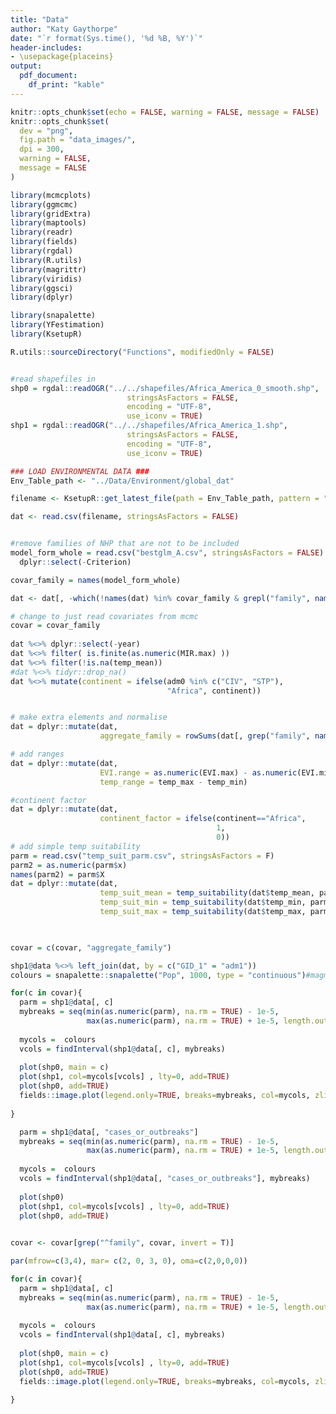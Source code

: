 ```yaml
---
title: "Data"
author: "Katy Gaythorpe"
date: "`r format(Sys.time(), '%d %B, %Y')`"
header-includes: 
- \usepackage{placeins}
output: 
  pdf_document:
    df_print: "kable"
---
```


```r
knitr::opts_chunk$set(echo = FALSE, warning = FALSE, message = FALSE)
knitr::opts_chunk$set(
  dev = "png",
  fig.path = "data_images/",
  dpi = 300,
  warning = FALSE,
  message = FALSE
)
```

```r
library(mcmcplots)
library(ggmcmc)
library(gridExtra)
library(maptools)
library(readr)
library(fields)
library(rgdal)
library(R.utils)
library(magrittr)
library(viridis)
library(ggsci)
library(dplyr)

library(snapalette)
library(YFestimation)
library(KsetupR)

R.utils::sourceDirectory("Functions", modifiedOnly = FALSE)


#read shapefiles in
shp0 = rgdal::readOGR("../../shapefiles/Africa_America_0_smooth.shp",
                          stringsAsFactors = FALSE,
                          encoding = "UTF-8",
                          use_iconv = TRUE)
shp1 = rgdal::readOGR("../../shapefiles/Africa_America_1.shp",
                          stringsAsFactors = FALSE,
                          encoding = "UTF-8",
                          use_iconv = TRUE)

### LOAD ENVIRONMENTAL DATA ###
Env_Table_path <- "../Data/Environment/global_dat"

filename <- KsetupR::get_latest_file(path = Env_Table_path, pattern = "dat_wes_mosquito_daniel")

dat <- read.csv(filename, stringsAsFactors = FALSE)


#remove families of NHP that are not to be included
model_form_whole = read.csv("bestglm_A.csv", stringsAsFactors = FALSE) %>% 
  dplyr::select(-Criterion)

covar_family = names(model_form_whole)

dat <- dat[, -which(!names(dat) %in% covar_family & grepl("family", names(dat)))] 

# change to just read covariates from mcmc
covar = covar_family
   
dat %<>% dplyr::select(-year)
dat %<>% filter( is.finite(as.numeric(MIR.max) ))
dat %<>% filter(!is.na(temp_mean))
#dat %<>% tidyr::drop_na()
dat %<>% mutate(continent = ifelse(adm0 %in% c("CIV", "STP"),
                                   "Africa", continent))


# make extra elements and normalise
dat = dplyr::mutate(dat,
                    aggregate_family = rowSums(dat[, grep("family", names(dat))]))

# add ranges
dat = dplyr::mutate(dat,
                    EVI.range = as.numeric(EVI.max) - as.numeric(EVI.min),
                    temp_range = temp_max - temp_min)

#continent factor
dat = dplyr::mutate(dat,
                    continent_factor = ifelse(continent=="Africa",
                                              1,
                                              0))
# add simple temp suitability
parm = read.csv("temp_suit_parm.csv", stringsAsFactors = F)
parm2 = as.numeric(parm$x)
names(parm2) = parm$X
dat = dplyr::mutate(dat,
                    temp_suit_mean = temp_suitability(dat$temp_mean, parm2),
                    temp_suit_min = temp_suitability(dat$temp_min, parm2),
                    temp_suit_max = temp_suitability(dat$temp_max, parm2))


  
covar = c(covar, "aggregate_family")

```


```r

shp1@data %<>% left_join(dat, by = c("GID_1" = "adm1"))
colours = snapalette::snapalette("Pop", 1000, type = "continuous")#magma(1000)

for(c in covar){
  parm = shp1@data[, c]
  mybreaks = seq(min(as.numeric(parm), na.rm = TRUE) - 1e-5, 
                 max(as.numeric(parm), na.rm = TRUE) + 1e-5, length.out=1001)
  
  mycols =  colours
  vcols = findInterval(shp1@data[, c], mybreaks)
  
  plot(shp0, main = c)
  plot(shp1, col=mycols[vcols] , lty=0, add=TRUE)
  plot(shp0, add=TRUE)
  fields::image.plot(legend.only=TRUE, breaks=mybreaks, col=mycols, zlim=c(0,1), horizontal = TRUE)
  
}

```

```r

  parm = shp1@data[, "cases_or_outbreaks"]
  mybreaks = seq(min(as.numeric(parm), na.rm = TRUE) - 1e-5, 
                 max(as.numeric(parm), na.rm = TRUE) + 1e-5, length.out=1001)
  
  mycols =  colours
  vcols = findInterval(shp1@data[, "cases_or_outbreaks"], mybreaks)
  
  plot(shp0)
  plot(shp1, col=mycols[vcols] , lty=0, add=TRUE)
  plot(shp0, add=TRUE)
  


```

```r
covar <- covar[grep("^family", covar, invert = T)]

par(mfrow=c(3,4), mar= c(2, 0, 3, 0), oma=c(2,0,0,0))

for(c in covar){
  parm = shp1@data[, c]
  mybreaks = seq(min(as.numeric(parm), na.rm = TRUE) - 1e-5, 
                 max(as.numeric(parm), na.rm = TRUE) + 1e-5, length.out=1001)
  
  mycols =  colours
  vcols = findInterval(shp1@data[, c], mybreaks)
  
  plot(shp0, main = c)
  plot(shp1, col=mycols[vcols] , lty=0, add=TRUE)
  plot(shp0, add=TRUE)
  fields::image.plot(legend.only=TRUE, breaks=mybreaks, col=mycols, zlim=c(0,1), horizontal = TRUE)
  
}

```